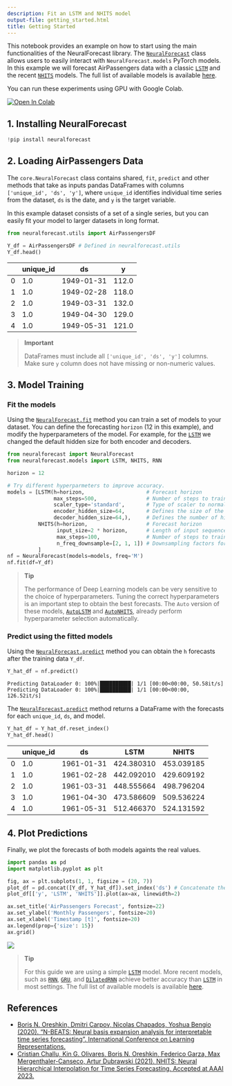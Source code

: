 ```yaml
---
description: Fit an LSTM and NHITS model
output-file: getting_started.html
title: Getting Started
---
```



This notebook provides an example on how to start using the main
functionalities of the NeuralForecast library. The
[`NeuralForecast`](https://Nixtla.github.io/neuralforecast/core.html#neuralforecast)
class allows users to easily interact with `NeuralForecast.models`
PyTorch models. In this example we will forecast AirPassengers data with
a classic
[`LSTM`](https://Nixtla.github.io/neuralforecast/models.lstm.html#lstm)
and the recent
[`NHITS`](https://Nixtla.github.io/neuralforecast/models.nhits.html#nhits)
models. The full list of available models is available
[here](https://nixtla.github.io/neuralforecast/models.html).

You can run these experiments using GPU with Google Colab.

<a href="https://colab.research.google.com/github/Nixtla/neuralforecast/blob/main/nbs/examples/Getting_Started.ipynb" target="_parent"><img src="https://colab.research.google.com/assets/colab-badge.svg" alt="Open In Colab"/></a>

## 1. Installing NeuralForecast

```python
!pip install neuralforecast
```

## 2. Loading AirPassengers Data

The `core.NeuralForecast` class contains shared, `fit`, `predict` and
other methods that take as inputs pandas DataFrames with columns
`['unique_id', 'ds', 'y']`, where `unique_id` identifies individual time
series from the dataset, `ds` is the date, and `y` is the target
variable.

In this example dataset consists of a set of a single series, but you
can easily fit your model to larger datasets in long format.

```python
from neuralforecast.utils import AirPassengersDF

Y_df = AirPassengersDF # Defined in neuralforecast.utils
Y_df.head()
```

|     | unique_id | ds         | y     |
|-----|-----------|------------|-------|
| 0   | 1.0       | 1949-01-31 | 112.0 |
| 1   | 1.0       | 1949-02-28 | 118.0 |
| 2   | 1.0       | 1949-03-31 | 132.0 |
| 3   | 1.0       | 1949-04-30 | 129.0 |
| 4   | 1.0       | 1949-05-31 | 121.0 |

> **Important**
>
> DataFrames must include all `['unique_id', 'ds', 'y']` columns. Make
> sure `y` column does not have missing or non-numeric values.

## 3. Model Training

### Fit the models

Using the
[`NeuralForecast.fit`](https://Nixtla.github.io/neuralforecast/core.html#neuralforecast.fit)
method you can train a set of models to your dataset. You can define the
forecasting `horizon` (12 in this example), and modify the
hyperparameters of the model. For example, for the
[`LSTM`](https://Nixtla.github.io/neuralforecast/models.lstm.html#lstm)
we changed the default hidden size for both encoder and decoders.

```python
from neuralforecast import NeuralForecast
from neuralforecast.models import LSTM, NHITS, RNN
```


```python
horizon = 12

# Try different hyperparmeters to improve accuracy.
models = [LSTM(h=horizon,                    # Forecast horizon
               max_steps=500,                # Number of steps to train
               scaler_type='standard',       # Type of scaler to normalize data
               encoder_hidden_size=64,       # Defines the size of the hidden state of the LSTM
               decoder_hidden_size=64,),     # Defines the number of hidden units of each layer of the MLP decoder
          NHITS(h=horizon,                   # Forecast horizon
                input_size=2 * horizon,      # Length of input sequence
                max_steps=100,               # Number of steps to train
                n_freq_downsample=[2, 1, 1]) # Downsampling factors for each stack output
          ]
nf = NeuralForecast(models=models, freq='M')
nf.fit(df=Y_df)
```

> **Tip**
>
> The performance of Deep Learning models can be very sensitive to the
> choice of hyperparameters. Tuning the correct hyperparameters is an
> important step to obtain the best forecasts. The `Auto` version of
> these models,
> [`AutoLSTM`](https://Nixtla.github.io/neuralforecast/models.html#autolstm)
> and
> [`AutoNHITS`](https://Nixtla.github.io/neuralforecast/models.html#autonhits),
> already perform hyperparameter selection automatically.

### Predict using the fitted models

Using the
[`NeuralForecast.predict`](https://Nixtla.github.io/neuralforecast/core.html#neuralforecast.predict)
method you can obtain the `h` forecasts after the training data `Y_df`.

```python
Y_hat_df = nf.predict()
```

``` text
Predicting DataLoader 0: 100%|██████████| 1/1 [00:00<00:00, 50.58it/s]
Predicting DataLoader 0: 100%|██████████| 1/1 [00:00<00:00, 126.52it/s]
```

The
[`NeuralForecast.predict`](https://Nixtla.github.io/neuralforecast/core.html#neuralforecast.predict)
method returns a DataFrame with the forecasts for each `unique_id`,
`ds`, and model.

```python
Y_hat_df = Y_hat_df.reset_index()
Y_hat_df.head()
```

|     | unique_id | ds         | LSTM       | NHITS      |
|-----|-----------|------------|------------|------------|
| 0   | 1.0       | 1961-01-31 | 424.380310 | 453.039185 |
| 1   | 1.0       | 1961-02-28 | 442.092010 | 429.609192 |
| 2   | 1.0       | 1961-03-31 | 448.555664 | 498.796204 |
| 3   | 1.0       | 1961-04-30 | 473.586609 | 509.536224 |
| 4   | 1.0       | 1961-05-31 | 512.466370 | 524.131592 |

## 4. Plot Predictions

Finally, we plot the forecasts of both models againts the real values.

```python
import pandas as pd
import matplotlib.pyplot as plt
```


```python
fig, ax = plt.subplots(1, 1, figsize = (20, 7))
plot_df = pd.concat([Y_df, Y_hat_df]).set_index('ds') # Concatenate the train and forecast dataframes
plot_df[['y', 'LSTM', 'NHITS']].plot(ax=ax, linewidth=2)

ax.set_title('AirPassengers Forecast', fontsize=22)
ax.set_ylabel('Monthly Passengers', fontsize=20)
ax.set_xlabel('Timestamp [t]', fontsize=20)
ax.legend(prop={'size': 15})
ax.grid()
```

![](/neural-forecast/examples/Getting_Started_files/figure-markdown_strict/cell-9-output-1.png)

> **Tip**
>
> For this guide we are using a simple
> [`LSTM`](https://Nixtla.github.io/neuralforecast/models.lstm.html#lstm)
> model. More recent models, such as
> [`RNN`](https://Nixtla.github.io/neuralforecast/models.rnn.html#rnn),
> [`GRU`](https://Nixtla.github.io/neuralforecast/models.gru.html#gru),
> and
> [`DilatedRNN`](https://Nixtla.github.io/neuralforecast/models.dilated_rnn.html#dilatedrnn)
> achieve better accuracy than
> [`LSTM`](https://Nixtla.github.io/neuralforecast/models.lstm.html#lstm)
> in most settings. The full list of available models is available
> [here](https://nixtla.github.io/neuralforecast/models.html).

## References

-   [Boris N. Oreshkin, Dmitri Carpov, Nicolas Chapados, Yoshua Bengio
    (2020). “N-BEATS: Neural basis expansion analysis for interpretable
    time series forecasting”. International Conference on Learning
    Representations.](https://arxiv.org/abs/1905.10437)<br/>
-   [Cristian Challu, Kin G. Olivares, Boris N. Oreshkin, Federico
    Garza, Max Mergenthaler-Canseco, Artur Dubrawski (2021). NHITS:
    Neural Hierarchical Interpolation for Time Series Forecasting.
    Accepted at AAAI 2023.](https://arxiv.org/abs/2201.12886)

